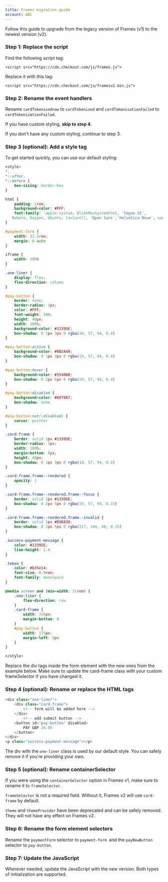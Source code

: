 ```yaml
---
title: Frames migration guide
account: ABC
---
```


Follow this guide to upgrade from the legacy version of Frames (v1) to the newest version (v2).

### Step 1: Replace the script

Find the following script tag:

`<script src="https://cdn.checkout.com/js/frames.js">`

Replace it with this tag:

`<script src="https://cdn.checkout.com/js/framesv2.min.js">`

### Step 2: Rename the event handlers

Rename `cardTokenisednow` to `cardTokenized` and `cardTokenisationFailed` to `cardTokenizationFailed`.

If you have custom styling, **skip to step 4**.

If you don't have any custom styling, continue to step 3.

### Step 3 (optional): Add a style tag

To get started quickly, you can use our default styling:

```css
<style>
*,
*::after,
*::before {
	box-sizing: border-box
}

html {
	padding: 1rem;
	background-color: #FFF;
	font-family: -apple-system, BlinkMacSystemFont, 'Segoe UI',
   Roboto, Oxygen, Ubuntu, Cantarell, 'Open Sans','Helvetica Neue', sans-serif
}

#payment-form {
	width: 31.5rem;
	margin: 0 auto
}

iframe {
	width: 100%
}

.one-liner {
	display: flex;
	flex-direction: column
}

#pay-button {
	border: none;
	border-radius: 3px;
	color: #FFF;
	font-weight: 500;
	height: 40px;
	width: 100%;
	background-color: #13395E;
	box-shadow: 0 1px 3px 0 rgba(19, 57, 94, 0.4)
}

#pay-button:active {
	background-color: #0B2A49;
	box-shadow: 0 1px 3px 0 rgba(19, 57, 94, 0.4)
}

#pay-button:hover {
	background-color: #15406B;
	box-shadow: 0 2px 5px 0 rgba(19, 57, 94, 0.4)
}

#pay-button:disabled {
	background-color: #697887;
	box-shadow: none
}

#pay-button:not(:disabled) {
	cursor: pointer
}

.card-frame {
	border: solid 1px #13395E;
	border-radius: 3px;
	width: 100%;
	margin-bottom: 8px;
	height: 40px;
	box-shadow: 0 1px 3px 0 rgba(19, 57, 94, 0.2)
}

.card-frame.frame--rendered {
	opacity: 1
}

.card-frame.frame--rendered.frame--focus {
	border: solid 1px #13395E;
	box-shadow: 0 2px 5px 0 rgba(19, 57, 94, 0.15)
}

.card-frame.frame--rendered.frame--invalid {
	border: solid 1px #D96830;
	box-shadow: 0 2px 5px 0 rgba(217, 104, 48, 0.15)
}

.success-payment-message {
	color: #13395E;
	line-height: 1.4
}

.token {
	color: #b35e14;
	font-size: 0.9rem;
	font-family: monospace
}

@media screen and (min-width: 31rem) {
	.one-liner {
		flex-direction: row
	}
	.card-frame {
		width: 318px;
		margin-bottom: 0
	}
	#pay-button {
		width: 175px;
		margin-left: 8px
	}
}

</style>

```

Replace the div tags inside the form element with the new ones from the example below. Make sure to update the card-frame class with your custom frameSelector if you have changed it.

### Step 4 (optional): Rename or replace the HTML tags

```javascript
<div class="one-liner">
    <div class="card-frame">
        <!-- form will be added here -->
    </div>
        <!-- add submit button -->
    <button id="pay-button" disabled>
        PAY GBP 24.99
    </button>
</div>
<p class="success-payment-message"></p>
```

<TipBox variant="success">

The div with the `one-liner` class is used by our default style. You can safely remove it if you're providing your own.

</TipBox>

### Step 5 (optional): Rename containerSelector

If you were using the `containerSelector` option in Frames v1, make sure to rename it to `frameSelector`.

<TipBox variant="info" title="Please note:">

`frameSelector` is not a required field. Without it, Frames v2 will use `card-frame` by default.

</TipBox>

<TipBox variant="note" title="Deprecated options">

`theme` and `themeProvider` have been deprecated and can be safely removed. They will not have any effect on Frames v2.

</TipBox>

### Step 6: Rename the form element selectors

Rename the `paymentForm` selector to `payment-form `and the `payNowButton` selector to `pay-button`.

### Step 7: Update the JavaScript

Wherever needed, update the JavaScript with the new version. Both types of initialization are supported.
